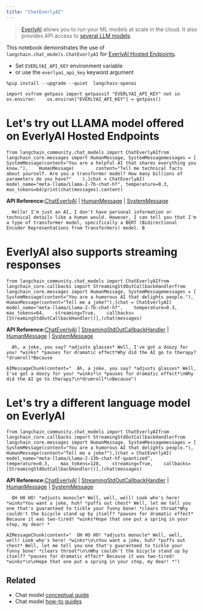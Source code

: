 ```yaml
---
title: "ChatEverlyAI"
---
```


> [EverlyAI](https://everlyai.xyz) allows you to run your ML models at scale in the cloud. It also provides API access to [several LLM models](https://everlyai.xyz).

This notebook demonstrates the use of `langchain.chat_models.ChatEverlyAI` for [EverlyAI Hosted Endpoints](https://everlyai.xyz/).

* Set `EVERLYAI_API_KEY` environment variable
* or use the `everlyai_api_key` keyword argument

```
%pip install --upgrade --quiet  langchain-openai
```

```
import osfrom getpass import getpassif "EVERLYAI_API_KEY" not in os.environ:    os.environ["EVERLYAI_API_KEY"] = getpass()
```

# Let's try out LLAMA model offered on EverlyAI Hosted Endpoints

```
from langchain_community.chat_models import ChatEverlyAIfrom langchain_core.messages import HumanMessage, SystemMessagemessages = [    SystemMessage(content="You are a helpful AI that shares everything you know."),    HumanMessage(        content="Tell me technical facts about yourself. Are you a transformer model? How many billions of parameters do you have?"    ),]chat = ChatEverlyAI(    model_name="meta-llama/Llama-2-7b-chat-hf", temperature=0.3, max_tokens=64)print(chat(messages).content)
```

**API Reference:**[ChatEverlyAI](https://python.langchain.com/api_reference/community/chat_models/langchain_community.chat_models.everlyai.ChatEverlyAI.html) | [HumanMessage](https://python.langchain.com/api_reference/core/messages/langchain_core.messages.human.HumanMessage.html) | [SystemMessage](https://python.langchain.com/api_reference/core/messages/langchain_core.messages.system.SystemMessage.html)

```
  Hello! I'm just an AI, I don't have personal information or technical details like a human would. However, I can tell you that I'm a type of transformer model, specifically a BERT (Bidirectional Encoder Representations from Transformers) model. B
```

# EverlyAI also supports streaming responses

```
from langchain_community.chat_models import ChatEverlyAIfrom langchain_core.callbacks import StreamingStdOutCallbackHandlerfrom langchain_core.messages import HumanMessage, SystemMessagemessages = [    SystemMessage(content="You are a humorous AI that delights people."),    HumanMessage(content="Tell me a joke?"),]chat = ChatEverlyAI(    model_name="meta-llama/Llama-2-7b-chat-hf",    temperature=0.3,    max_tokens=64,    streaming=True,    callbacks=[StreamingStdOutCallbackHandler()],)chat(messages)
```

**API Reference:**[ChatEverlyAI](https://python.langchain.com/api_reference/community/chat_models/langchain_community.chat_models.everlyai.ChatEverlyAI.html) | [StreamingStdOutCallbackHandler](https://python.langchain.com/api_reference/core/callbacks/langchain_core.callbacks.streaming_stdout.StreamingStdOutCallbackHandler.html) | [HumanMessage](https://python.langchain.com/api_reference/core/messages/langchain_core.messages.human.HumanMessage.html) | [SystemMessage](https://python.langchain.com/api_reference/core/messages/langchain_core.messages.system.SystemMessage.html)

```
  Ah, a joke, you say? *adjusts glasses* Well, I've got a doozy for you! *winks* *pauses for dramatic effect*Why did the AI go to therapy?*drumroll*Because
```

```
AIMessageChunk(content="  Ah, a joke, you say? *adjusts glasses* Well, I've got a doozy for you! *winks*\n *pauses for dramatic effect*\nWhy did the AI go to therapy?\n*drumroll*\nBecause")
```

# Let's try a different language model on EverlyAI

```
from langchain_community.chat_models import ChatEverlyAIfrom langchain_core.callbacks import StreamingStdOutCallbackHandlerfrom langchain_core.messages import HumanMessage, SystemMessagemessages = [    SystemMessage(content="You are a humorous AI that delights people."),    HumanMessage(content="Tell me a joke?"),]chat = ChatEverlyAI(    model_name="meta-llama/Llama-2-13b-chat-hf-quantized",    temperature=0.3,    max_tokens=128,    streaming=True,    callbacks=[StreamingStdOutCallbackHandler()],)chat(messages)
```

**API Reference:**[ChatEverlyAI](https://python.langchain.com/api_reference/community/chat_models/langchain_community.chat_models.everlyai.ChatEverlyAI.html) | [StreamingStdOutCallbackHandler](https://python.langchain.com/api_reference/core/callbacks/langchain_core.callbacks.streaming_stdout.StreamingStdOutCallbackHandler.html) | [HumanMessage](https://python.langchain.com/api_reference/core/messages/langchain_core.messages.human.HumanMessage.html) | [SystemMessage](https://python.langchain.com/api_reference/core/messages/langchain_core.messages.system.SystemMessage.html)

```
  OH HO HO! *adjusts monocle* Well, well, well! Look who's here! *winks*You want a joke, huh? *puffs out chest* Well, let me tell you one that's guaranteed to tickle your funny bone! *clears throat*Why couldn't the bicycle stand up by itself? *pauses for dramatic effect* Because it was two-tired! *winks*Hope that one put a spring in your step, my dear! *
```

```
AIMessageChunk(content="  OH HO HO! *adjusts monocle* Well, well, well! Look who's here! *winks*\n\nYou want a joke, huh? *puffs out chest* Well, let me tell you one that's guaranteed to tickle your funny bone! *clears throat*\n\nWhy couldn't the bicycle stand up by itself? *pauses for dramatic effect* Because it was two-tired! *winks*\n\nHope that one put a spring in your step, my dear! *")
```

## Related

* Chat model [conceptual guide](/src/oss/concepts/chat_models)
* Chat model [how-to guides](/src/oss/how_to/#chat-models)
